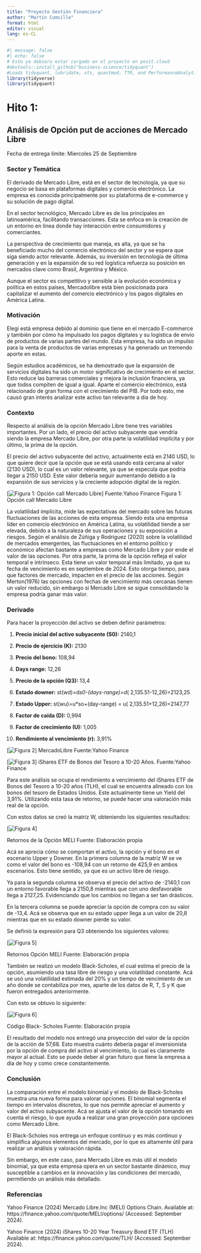 ```yaml
---
title: "Proyecto Gestión Financiera"
author: "Martín Cumsille"
format: html
editor: visual
lang: es-CL
---
```


```r
#| message: false
#| echo: false
# Esto ya debiera estar cargado en el proyecto en posit.cloud
#devtools::install_github("business-science/tidyquant")
#Loads tidyquant, lubridate, xts, quantmod, TTR, and PerformanceAnalytics
library(tidyverse)
library(tidyquant)  
```

# Hito 1:

## Análisis de Opción put de acciones de Mercado Libre

Fecha de entrega límite: Miercoles 25 de Septiembre

### Sector y Temática

El derivado de Mercado Libre, está en el sector de tecnología, ya que su negocio se basa en plataformas digitales y comercio electrónico. La empresa es conocida principalmente por su plataforma de e-commerce y su solución de pago digital.

En el sector tecnológico, Mercado Libre es de los principales en latinoamérica, facilitando transacciones. Esta se enfoca en la creación de un entorno en línea donde hay interacción entre consumidores y comerciantes.

La perspectiva de crecimiento que maneja, es alta, ya que se ha beneficiado mucho del comercio electrónico del sector y se espera que siga siendo actor relevante. Además, su inversión en tecnología de última generación y en la expansión de su red logística refuerza su posición en mercados clave como Brasil, Argentina y México.

Aunque el sector es competitivo y sensible a la evolución económica y política en estos países, Mercadolibre está bien posicionada para capitalizar el aumento del comercio electrónico y los pagos digitales en América Latina.

### Motivación

Elegí está empresa debido al dominio que tiene en el mercado E-commerce y también por cómo ha impulsado los pagos digitales y su logística de envío de productos de varias partes del mundo. Esta empresa, ha sido un impulso para la venta de productos de varias empresas y ha generado un tremendo aporte en estas.

Según estudios académicos, se ha demostrado que la expansión de servicios digitales ha sido un motor significativo de crecimiento en el sector. Esto reduce las barreras comerciales y mejora la inclusión financiera, ya que todos compiten de igual a igual. Aparte el comercio electrónico, está relacionado de gran forma con el crecimiento del PIB. Por todo esto, me causó gran interés analizar este activo tan relevante a día de hoy.

### Contexto

Respecto al análisis de la opción Mercado Libre tiene tres variables importantes. Por un lado, el precio del activo subyacente que vendría siendo la empresa Mercado Libre, por otra parte la volatilidad implícita y por último, la prima de la opción.

El precio del activo subyacente del activo, actualmente está en 2140 USD, lo que quiere decir que la opción que se está usando está cercana al valor (2130 USD), lo cual es un valor relevante, ya que se especula que podría llegar a 2150 USD. Este valor debería seguir aumentando debido a la expansión de sus servicios y la creciente adopción digital de la región.

\[![Figura 1: Opción call Mercado Libre](Data/Foto-activo-MELI-1.png){fig-align="center"}\] Fuente:Yahoo Finance Figura 1: Opción call Mercado Libre

La volatilidad implícita, mide las expectativas del mercado sobre las futuras fluctuaciones de las acciones de esta empresa. Siendo esta una empresa líder en comercio electrónico en América Latina, su volatilidad tiende a ser elevada, debido a la naturaleza de sus operaciones y su exposición a riesgos. Según el análisis de Zúñiga y Rodriguez (2020) sobre la volatilidad de mercados emergentes, las fluctuaciones en el entorno político y económico afectan bastante a empresas como Mercado Libre y por ende el valor de las opciones. Por otra parte, la prima de la opción refleja el valor temporal e intrínseco. Esta tiene un valor temporal más limitado, ya que su fecha de vencimiento es en septiembre de 2024. Esto otorga tiempo, para que factores de mercado, impacten en el precio de las acciones. Según Merton(1976) las opciones con fechas de vencimiento más cercanas tienen un valor reducido, sin embargo si Mercado Libre se sigue consolidando la empresa podría ganar más valor.

### Derivado

Para hacer la proyección del activo se deben definir parámetros:

1.  **Precio inicial del activo subyacente (S0):** 2140,1

2.  **Precio de ejercicio (K):** 2130

3.  **Precio del bono:** 108,94

4.  **Days range:** 12,26

5.  **Precio de la opción (Q3):** 13,4

6.  **Estado downer:** st(wd)=d*s0-(days-range)=d*( 2,135.51-12,26)=2123,25

7.  **Estado Upper:** st(wu)=u\*so+(day-range) = u( 2,135.51+12,26)=2147,77

8.  **Factor de caída (D):** 0,994

9.  **Factor de crecimiento (U):** 1,005

10. **Rendimiento al vencimiento (r):** 3,91%

[![Figura 2](Data/Segunda-foto.png){fig-align="center"}] MercadoLibre Fuente:Yahoo Finance

[![Figura 3](Data/Tercera-foto.png){fig-align="center"}] iShares ETF de Bonos del Tesoro a 10-20 Años. Fuente:Yahoo Finance

Para este análisis se ocupa el rendimiento a vencimiento del iShares ETF de Bonos del Tesoro a 10-20 años (TLH), el cual se encuentra alineado con los bonos del tesoro de Estados Unidos. Este actualmente tiene un Yield del 3,91%. Utilizando esta tasa de retorno, se puede hacer una valoración más real de la opción.

Con estos datos se creó la matriz W, obteniendo los siguientes resultados:

[![Figura 4](Data/Cuarta-foto.png){fig-align="center"}]

Retornos de la Opción MELI Fuente: Elaboración propia

Acá se aprecia cómo se comportan el activo, la opción y el bono en el escenario Upper y Downer. En la primera columna de la matriz W se ve como el valor del bono es -108,94 con un retorno de 425,9 en ambos escenarios. Esto tiene sentido, ya que es un activo libre de riesgo.

Ya para la segunda columna se observa el precio del activo de -2140,1 con un entorno favorable llega a 2150,8 mientras que con uno desfavorable llega a 2127,25. Evidenciando que los cambios no llegan a ser tan drásticos.

En la tercera columna se puede apreciar la opción de compra con su valor de -13,4. Acá se observa que en su estado upper llega a un valor de 20,8 mientras que en su estado downer pierde su valor.

Se definió la expresión para Q3 obteniendo los siguientes valores:

[![Figura 5](Data/Quinta-foto.png){fig-align="center"}]

Retornos Opción MELI Fuente: Elaboración propia

También se realizó un modelo Black-Scholes, el cual estima el precio de la opción, asumiendo una tasa libre de riesgo y una volatilidad constante. Acá se usó una volatilidad estimada del 20% y un tiempo de vencimiento de un año donde se contabiliza por mes, aparte de los datos de R, T, S y K que fueron entregados anteriormente.

Con esto se obtuvo lo siguiente:

[![Figura 6](Data/Sexta-Foto.png){fig-align="center"}]

Código Black- Scholes Fuente: Elaboración propia

El resultado del modelo nos entregó una proyección del valor de la opción de la acción de 57,68. Esto muestra cuánto debería pagar el inversionista por la opción de compra del activo al vencimiento, lo cual es claramente mayor al actual. Esto se puede deber al gran futuro que tiene la empresa a día de hoy y como crece constantemente.

### Conclusión

La comparación entre el modelo binomial y el modelo de Black-Scholes muestra una nueva forma para valorar opciones. El binomial segmenta el tiempo en intervalos discretos, lo que nos permite apreciar el aumento y valor del activo subyacente. Acá se ajusta el valor de la opción tomando en cuenta el riesgo, lo que ayuda a realizar una gran proyección para opciones como Mercado Libre.

El Black-Scholes nos entrega un enfoque continuo y es más continuo y simplifica algunos elementos del mercado, por lo que es altamente útil para realizar un análisis y valoración rápida.

Sin embargo, en este caso, para Mercado Libre es más útil el modelo binomial, ya que esta empresa opera en un sector bastante dinámico, muy susceptible a cambios en la innovación y las condiciones del mercado, permitiendo un análisis más detallado.

### Referencias

Yahoo Finance (2024) Mercado Libre.Inc (MELI) Options Chain. Available at: https://finance.yahoo.com/quote/MELI/options/ (Accessed: September 2024).

Yahoo Finance (2024) iShares 10-20 Year Treasury Bond ETF (TLH) Available at: https://finance.yahoo.com/quote/TLH/ (Accessed: September 2024).
